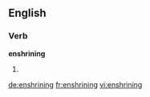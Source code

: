 
==English==

===Verb===
'''enshrining'''

# {{present participle of|[[enshrine]]}}

[[de:enshrining]]
[[fr:enshrining]]
[[vi:enshrining]]